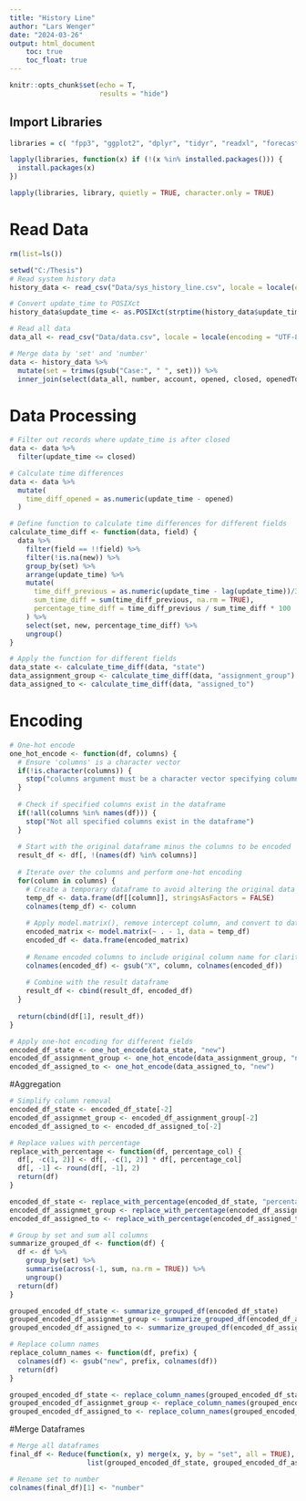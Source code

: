 ```yaml
---
title: "History Line"
author: "Lars Wenger"
date: "2024-03-26"
output: html_document
    toc: true
    toc_float: true
---
```


```r
knitr::opts_chunk$set(echo = T,
                      results = "hide")
```

## Import Libraries
```r
libraries = c( "fpp3", "ggplot2", "dplyr", "tidyr", "readxl", "forecast", "zoo", "tsibble", "GGally", "lubridate", "tidyverse", "stringi")

lapply(libraries, function(x) if (!(x %in% installed.packages())) {
  install.packages(x)
})

lapply(libraries, library, quietly = TRUE, character.only = TRUE)
```

# Read Data
```r
rm(list=ls())

setwd("C:/Thesis")
# Read system history data
history_data <- read_csv("Data/sys_history_line.csv", locale = locale(encoding = "UTF-8"))

# Convert update_time to POSIXct
history_data$update_time <- as.POSIXct(strptime(history_data$update_time, "%d-%m-%Y %H:%M:%S", tz="UTC"))

# Read all data
data_all <- read_csv("Data/data.csv", locale = locale(encoding = "UTF-8"))

# Merge data by 'set' and 'number'
data <- history_data %>%
  mutate(set = trimws(gsub("Case:", " ", set))) %>%
  inner_join(select(data_all, number, account, opened, closed, openedToClosed), by = c("set" = "number"))
```

# Data Processing 

```r
# Filter out records where update_time is after closed
data <- data %>%
  filter(update_time <= closed)

# Calculate time differences
data <- data %>%
  mutate(
    time_diff_opened = as.numeric(update_time - opened)
  )

# Define function to calculate time differences for different fields
calculate_time_diff <- function(data, field) {
  data %>%
    filter(field == !!field) %>%
    filter(!is.na(new)) %>%
    group_by(set) %>%
    arrange(update_time) %>%
    mutate(
      time_diff_previous = as.numeric(update_time - lag(update_time))/3600,
      sum_time_diff = sum(time_diff_previous, na.rm = TRUE),
      percentage_time_diff = time_diff_previous / sum_time_diff * 100
    ) %>%
    select(set, new, percentage_time_diff) %>%
    ungroup()
}

# Apply the function for different fields
data_state <- calculate_time_diff(data, "state")
data_assignment_group <- calculate_time_diff(data, "assignment_group")
data_assigned_to <- calculate_time_diff(data, "assigned_to")

```

# Encoding
```r
# One-hot encode
one_hot_encode <- function(df, columns) {
  # Ensure 'columns' is a character vector
  if(!is.character(columns)) {
    stop("columns argument must be a character vector specifying column names to encode")
  }
  
  # Check if specified columns exist in the dataframe
  if(!all(columns %in% names(df))) {
    stop("Not all specified columns exist in the dataframe")
  }
  
  # Start with the original dataframe minus the columns to be encoded
  result_df <- df[, !(names(df) %in% columns)]
  
  # Iterate over the columns and perform one-hot encoding
  for(column in columns) {
    # Create a temporary dataframe to avoid altering the original data
    temp_df <- data.frame(df[[column]], stringsAsFactors = FALSE)
    colnames(temp_df) <- column
    
    # Apply model.matrix(), remove intercept column, and convert to dataframe
    encoded_matrix <- model.matrix(~ . - 1, data = temp_df)
    encoded_df <- data.frame(encoded_matrix)
    
    # Rename encoded columns to include original column name for clarity
    colnames(encoded_df) <- gsub("X", column, colnames(encoded_df))
    
    # Combine with the result dataframe
    result_df <- cbind(result_df, encoded_df)
  }
  
  return(cbind(df[1], result_df))
}

# Apply one-hot encoding for different fields
encoded_df_state <- one_hot_encode(data_state, "new")
encoded_df_assignment_group <- one_hot_encode(data_assignment_group, "new")
encoded_df_assigned_to <- one_hot_encode(data_assigned_to, "new")
```
#Aggregation
```r
# Simplify column removal
encoded_df_state <- encoded_df_state[-2]
encoded_df_assignmet_group <- encoded_df_assignment_group[-2]
encoded_df_assigned_to <- encoded_df_assigned_to[-2]

# Replace values with percentage
replace_with_percentage <- function(df, percentage_col) {
  df[, -c(1, 2)] <- df[, -c(1, 2)] * df[, percentage_col]
  df[, -1] <- round(df[, -1], 2)
  return(df)
}

encoded_df_state <- replace_with_percentage(encoded_df_state, "percentage_time_diff")
encoded_df_assignmet_group <- replace_with_percentage(encoded_df_assignmet_group, "percentage_time_diff")
encoded_df_assigned_to <- replace_with_percentage(encoded_df_assigned_to, "percentage_time_diff")

# Group by set and sum all columns
summarize_grouped_df <- function(df) {
  df <- df %>%
    group_by(set) %>%
    summarise(across(-1, sum, na.rm = TRUE)) %>%
    ungroup()
  return(df)
}

grouped_encoded_df_state <- summarize_grouped_df(encoded_df_state)
grouped_encoded_df_assignmet_group <- summarize_grouped_df(encoded_df_assignmet_group)
grouped_encoded_df_assigned_to <- summarize_grouped_df(encoded_df_assigned_to)

# Replace column names
replace_column_names <- function(df, prefix) {
  colnames(df) <- gsub("new", prefix, colnames(df))
  return(df)
}

grouped_encoded_df_state <- replace_column_names(grouped_encoded_df_state, "prop_state_")
grouped_encoded_df_assignmet_group <- replace_column_names(grouped_encoded_df_assignmet_group, "prop_group_")
grouped_encoded_df_assigned_to <- replace_column_names(grouped_encoded_df_assigned_to, "prop_user_")

```

#Merge Dataframes
```r
# Merge all dataframes
final_df <- Reduce(function(x, y) merge(x, y, by = "set", all = TRUE), 
                   list(grouped_encoded_df_state, grouped_encoded_df_assignmet_group, grouped_encoded_df_assigned_to))

# Rename set to number
colnames(final_df)[1] <- "number"
```
